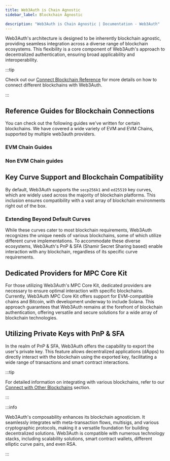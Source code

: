 ```yaml
---
title: Web3Auth is Chain Agnostic
sidebar_label: Blockchain Agnostic

description: "Web3Auth is Chain Agnostic | Documentation - Web3Auth"
---
```



Web3Auth's architecture is designed to be inherently blockchain agnostic, providing seamless
integration across a diverse range of blockchain ecosystems. This flexibility is a core component of
Web3Auth's approach to decentralized authentication, ensuring broad applicability and
interoperability.

:::tip

Check out our [Connect Blockchain Reference](/connect-blockchain) for more details on how to connect
different blockchains with Web3Auth.

:::

## Reference Guides for Blockchain Connections

You can check out the following guides we've written for certain blockchains. We have covered a wide
variety of EVM and EVM Chains, supported by multiple web3auth providers.

### EVM Chain Guides

<EVMChains />

### Non EVM Chain guides

<OtherChains />

## Key Curve Support and Blockchain Compatibility

By default, Web3Auth supports the `secp256k1` and `ed25519` key curves, which are widely used across
the majority of blockchain platforms. This inclusion ensures compatibility with a vast array of
blockchain environments right out of the box.

### Extending Beyond Default Curves

While these curves cater to most blockchain requirements, Web3Auth recognizes the unique needs of
various blockchains, some of which utilize different curve implementations. To accommodate these
diverse ecosystems, Web3Auth's PnP & SFA (Shamir Secret Sharing based) enable interaction with any
blockchain, regardless of its specific curve requirements.

## Dedicated Providers for MPC Core Kit

For those utilizing Web3Auth's MPC Core Kit, dedicated providers are necessary to ensure optimal
interaction with specific blockchains. Currently, Web3Auth MPC Core Kit offers support for
EVM-compatible chains and Bitcoin, with development underway to include Solana. This approach
guarantees that Web3Auth remains at the forefront of blockchain authentication, offering versatile
and secure solutions for a wide array of blockchain technologies.

## Utilizing Private Keys with PnP & SFA

In the realm of PnP & SFA, Web3Auth offers the capability to export the user's private key. This
feature allows decentralized applications (dApps) to directly interact with the blockchain using the
exported key, facilitating a wide range of transactions and smart contract interactions.

:::tip

For detailed information on integrating with various blockchains, refer to our
[Connect with Other Blockchains](/connect-blockchain/other/) section.

:::

:::info

Web3Auth's composability enhances its blockchain agnosticism. It seamlessly integrates with
meta-transaction flows, multisigs, and various cryptographic protocols, making it a versatile
foundation for building decentralized solutions. Web3Auth is compatible with numerous technology
stacks, including scalability solutions, smart contract wallets, different elliptic curve pairs, and
even RSA.

:::
